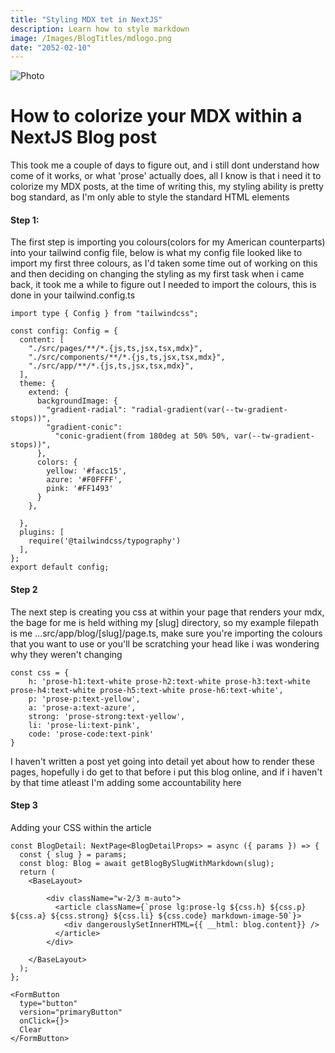 ```yaml
---
title: "Styling MDX tet in NextJS"
description: Learn how to style markdown
image: /Images/BlogTitles/mdlogo.png
date: "2052-02-10"
---
```



<Image
  src="/images/photo2.jpg"
  alt="Photo"
  width={1125}
  height={750}
  priority
  className="next-image"
/>

# How to colorize your MDX within a NextJS Blog post

This took me a couple of days to figure out, and i still dont understand how come of it works, or what 'prose' actually does, all I know is that i need it to
colorize my MDX posts, at the time of writing this, my styling ability is pretty bog standard, as I'm only able to style the standard HTML elements

#### Step 1:

The first step is importing you colours(colors for my American counterparts) into your tailwind config file, below is what my config file looked like to import my first three colours,
as I'd taken some time out of working on this and then deciding on changing the styling as my first task when i came back, it took me a while to figure out I needed to import the colours, this is done in your tailwind.config.ts

```code block
import type { Config } from "tailwindcss";

const config: Config = {
  content: [
    "./src/pages/**/*.{js,ts,jsx,tsx,mdx}",
    "./src/components/**/*.{js,ts,jsx,tsx,mdx}",
    "./src/app/**/*.{js,ts,jsx,tsx,mdx}",
  ],
  theme: {
    extend: {
      backgroundImage: {
        "gradient-radial": "radial-gradient(var(--tw-gradient-stops))",
        "gradient-conic":
          "conic-gradient(from 180deg at 50% 50%, var(--tw-gradient-stops))",
      },
      colors: {
        yellow: '#facc15',
        azure: '#F0FFFF',
        pink: '#FF1493'
      }
    },

  },
  plugins: [
    require('@tailwindcss/typography')
  ],
};
export default config;
```

#### Step 2

The next step is creating you css at within your page that renders your mdx, the bage for me is held withing my [slug] directory, so my example filepath is me
...src/app/blog/[slug]/page.ts, make sure you're importing the colours that you want to use or you'll be scratching your head like i was wondering why they weren't changing

```code block
const css = {
    h: 'prose-h1:text-white prose-h2:text-white prose-h3:text-white prose-h4:text-white prose-h5:text-white prose-h6:text-white',
    p: 'prose-p:text-yellow',
    a: 'prose-a:text-azure',
    strong: 'prose-strong:text-yellow',
    li: 'prose-li:text-pink',
    code: 'prose-code:text-pink'
}
```

I haven't written a post yet going into detail yet about how to render these pages, hopefully i do get to that before i put this blog online, and if i haven't by that time atleast I'm adding some accountability here

#### Step 3

Adding your CSS within the article

```code block
const BlogDetail: NextPage<BlogDetailProps> = async ({ params }) => {
  const { slug } = params;
  const blog: Blog = await getBlogBySlugWithMarkdown(slug);
  return (
    <BaseLayout>

        <div className="w-2/3 m-auto">
          <article className={`prose lg:prose-lg ${css.h} ${css.p} ${css.a} ${css.strong} ${css.li} ${css.code} markdown-image-50`}>
            <div dangerouslySetInnerHTML={{ __html: blog.content}} />
          </article>
        </div>

    </BaseLayout>
  );
};
```

```tsx
<FormButton
  type="button"
  version="primaryButton"
  onClick={}>
  Clear
</FormButton>
```
